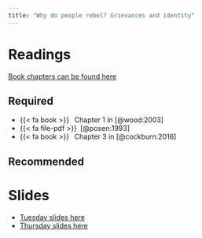 ```yaml
---
title: "Why do people rebel? Grievances and identity"
---
```


# Readings


[Book chapters can be found here](https://www.dropbox.com/scl/fo/jxgwe0clhpipx2oyil3uc/h?rlkey=4xyltyrorgngb80pgo9jhszgt&dl=0)

## Required

- {{< fa book >}}&ensp; Chapter 1 in [@wood:2003]
- {{< fa file-pdf >}}&ensp;[@posen:1993]
- {{< fa book >}}&ensp; Chapter 3 in [@cockburn:2016]


## Recommended


# Slides

* [Tuesday slides here]()
* [Thursday slides here]()


